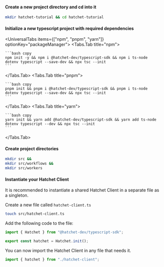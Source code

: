 
#### Create a new project directory and cd into it

```bash copy
mkdir hatchet-tutorial && cd hatchet-tutorial
```

#### Initialize a new typescript project with required dependencies

<UniversalTabs items={["npm", "pnpm", "yarn"]} optionKey="packageManager">
  <Tabs.Tab title="npm">

    ```bash copy
    npm init -y && npm i @hatchet-dev/typescript-sdk && npm i ts-node dotenv typescript --save-dev && npx tsc --init
    ```

  </Tabs.Tab>
  <Tabs.Tab title="pnpm">

    ```bash copy
    pnpm init && pnpm i @hatchet-dev/typescript-sdk && pnpm i ts-node dotenv typescript --save-dev && npx tsc --init
    ```

  </Tabs.Tab>
  <Tabs.Tab title="yarn">

    ```bash copy
    yarn init && yarn add @hatchet-dev/typescript-sdk && yarn add ts-node dotenv typescript --dev && npx tsc --init
    ```

  </Tabs.Tab>
</UniversalTabs>

#### Create project directories

```bash copy
mkdir src &&
mkdir src/workflows &&
mkdir src/workers
```

#### Instantiate your Hatchet Client

It is recommended to instantiate a shared Hatchet Client in a separate file as a singleton.

Create a new file called `hatchet-client.ts`

```bash copy
touch src/hatchet-client.ts
```

Add the following code to the file:

```typescript copy
import { Hatchet } from "@hatchet-dev/typescript-sdk";

export const hatchet = Hatchet.init();
```

You can now import the Hatchet Client in any file that needs it.

```typescript copy
import { hatchet } from "./hatchet-client";
```
